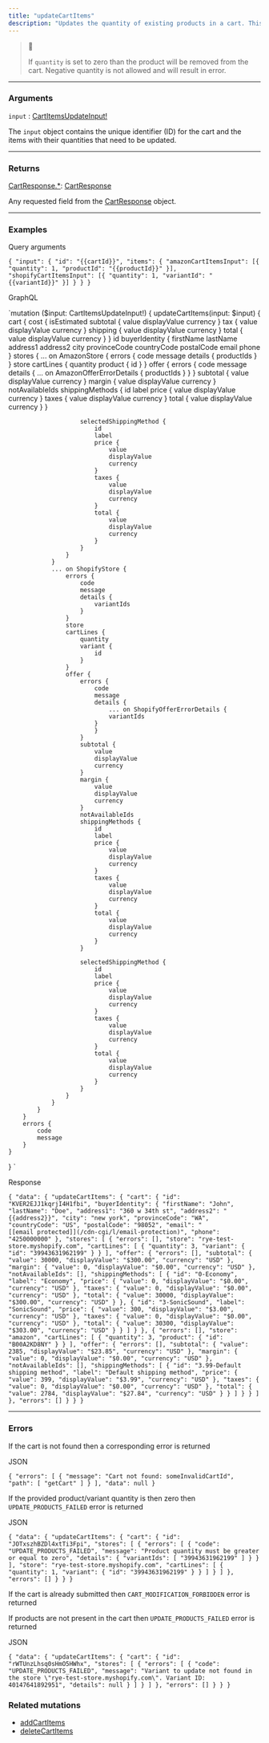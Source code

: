 ```yaml
---
title: "updateCartItems"
description: "Updates the quantity of existing products in a cart. This mutation resets selected shipping method of updated stores, and user will need to select shipping method again"
---
```


> 📘
> 
> If `quantity` is set to zero than the product will be removed from the cart. Negative quantity is not allowed and will result in error.

---

### Arguments

`input` : [CartItemsUpdateInput!](https://rye-docs.readme.io/reference/cartitemsupdateinput)

The `input` object contains the unique identifier (ID) for the cart and the items with their quantities that need to be updated.

---

### Returns

[CartResponse.\*](/reference/cartresponse#fields): [CartResponse](/reference/cartresponse)

Any requested field from the [CartResponse](/reference/cartresponse) object.

---

### Examples

Query arguments

`{
    "input": {
        "id": "{{cartId}}",
        "items": {
            "amazonCartItemsInput": [{
                "quantity": 1,
                "productId": "{{productId}}"
            }],
            "shopifyCartItemsInput": [{
                "quantity": 1,
                "variantId": "{{variantId}}"
            }]
        }
    }
}
`

GraphQL

`mutation ($input: CartItemsUpdateInput!) {
    updateCartItems(input: $input) {
        cart {
            cost {
                isEstimated
                subtotal {
                    value
                    displayValue
                    currency
                }
                tax {
                    value
                    displayValue
                    currency
                }
                shipping {
                    value
                    displayValue
                    currency
                }
                total {
                    value
                    displayValue
                    currency
                }
            }
            id
            buyerIdentity {
                firstName
                lastName
                address1
                address2
                city
                provinceCode
                countryCode
                postalCode
                email
                phone
            }
            stores {
                ... on AmazonStore {
                    errors {
                        code
                        message
                        details {
                            productIds
                        }
                    }
                    store
                    cartLines {
                        quantity
                        product {
                            id
                        }
                    }
                    offer {
                        errors {
                            code
                            message
                            details {
                                ... on AmazonOfferErrorDetails {
                                productIds
                            }
                            }
                        }
                        subtotal {
                            value
                            displayValue
                            currency
                        }
                        margin {
                            value
                            displayValue
                            currency
                        }
                        notAvailableIds
                        shippingMethods {
                            id
                            label
                            price {
                                value
                                displayValue
                                currency
                            }
                            taxes {
                                value
                                displayValue
                                currency
                            }
                            total {
                                value
                                displayValue
                                currency
                            }
                        }

                        selectedShippingMethod {
                            id
                            label
                            price {
                                value
                                displayValue
                                currency
                            }
                            taxes {
                                value
                                displayValue
                                currency
                            }
                            total {
                                value
                                displayValue
                                currency
                            }
                        }
                    }
                }
                ... on ShopifyStore {
                    errors {
                        code
                        message
                        details {
                            variantIds
                        }
                    }
                    store
                    cartLines {
                        quantity
                        variant {
                            id
                        }
                    }
                    offer {
                        errors {
                            code
                            message
                            details {
                                ... on ShopifyOfferErrorDetails {
                                variantIds
                            }
                            }
                        }
                        subtotal {
                            value
                            displayValue
                            currency
                        }
                        margin {
                            value
                            displayValue
                            currency
                        }
                        notAvailableIds
                        shippingMethods {
                            id
                            label
                            price {
                                value
                                displayValue
                                currency
                            }
                            taxes {
                                value
                                displayValue
                                currency
                            }
                            total {
                                value
                                displayValue
                                currency
                            }
                        }

                        selectedShippingMethod {
                            id
                            label
                            price {
                                value
                                displayValue
                                currency
                            }
                            taxes {
                                value
                                displayValue
                                currency
                            }
                            total {
                                value
                                displayValue
                                currency
                            }
                        }
                    }
                }
            }
        }
        errors {
            code
            message
        }
    }
}
`

Response

`{
    "data": {
        "updateCartItems": {
            "cart": {
                "id": "KVER2EJJ1kqrjI4H1fbi",
                "buyerIdentity": {
                    "firstName": "John",
                    "lastName": "Doe",
                    "address1": "360 w 34th st",
                    "address2": "{{address2}}",
                    "city": "new york",
                    "provinceCode": "WA",
                    "countryCode": "US",
                    "postalCode": "98052",
                    "email": "[[email protected]](/cdn-cgi/l/email-protection)",
                    "phone": "4250000000"
                },
                "stores": [
                    {
                        "errors": [],
                        "store": "rye-test-store.myshopify.com",
                        "cartLines": [
                            {
                                "quantity": 3,
                                "variant": {
                                    "id": "39943631962199"
                                }
                            }
                        ],
                        "offer": {
                            "errors": [],
                            "subtotal": {
                                "value": 30000,
                                "displayValue": "$300.00",
                                "currency": "USD"
                            },
                            "margin": {
                                "value": 0,
                                "displayValue": "$0.00",
                                "currency": "USD"
                            },
                            "notAvailableIds": [],
                            "shippingMethods": [
                                {
                                    "id": "0-Economy",
                                    "label": "Economy",
                                    "price": {
                                        "value": 0,
                                        "displayValue": "$0.00",
                                        "currency": "USD"
                                    },
                                    "taxes": {
                                        "value": 0,
                                        "displayValue": "$0.00",
                                        "currency": "USD"
                                    },
                                    "total": {
                                        "value": 30000,
                                        "displayValue": "$300.00",
                                        "currency": "USD"
                                    }
                                },
                                {
                                    "id": "3-SonicSound",
                                    "label": "SonicSound",
                                    "price": {
                                        "value": 300,
                                        "displayValue": "$3.00",
                                        "currency": "USD"
                                    },
                                    "taxes": {
                                        "value": 0,
                                        "displayValue": "$0.00",
                                        "currency": "USD"
                                    },
                                    "total": {
                                        "value": 30300,
                                        "displayValue": "$303.00",
                                        "currency": "USD"
                                    }
                                }
                            ]
                        }
                    },
                    {
                        "errors": [],
                        "store": "amazon",
                        "cartLines": [
                            {
                                "quantity": 3,
                                "product": {
                                    "id": "B00A2KD8NY"
                                }
                            }
                        ],
                        "offer": {
                            "errors": [],
                            "subtotal": {
                                "value": 2385,
                                "displayValue": "$23.85",
                                "currency": "USD"
                            },
                            "margin": {
                                "value": 0,
                                "displayValue": "$0.00",
                                "currency": "USD"
                            },
                            "notAvailableIds": [],
                            "shippingMethods": [
                                {
                                    "id": "3.99-Default shipping method",
                                    "label": "Default shipping method",
                                    "price": {
                                        "value": 399,
                                        "displayValue": "$3.99",
                                        "currency": "USD"
                                    },
                                    "taxes": {
                                        "value": 0,
                                        "displayValue": "$0.00",
                                        "currency": "USD"
                                    },
                                    "total": {
                                        "value": 2784,
                                        "displayValue": "$27.84",
                                        "currency": "USD"
                                    }
                                }
                            ]
                        }
                    }
                ]
            },
            "errors": []
        }
    }
}
`

---

### Errors

If the cart is not found then a corresponding error is returned

JSON

`{
    "errors": [
        {
            "message": "Cart not found: someInvalidCartId",
            "path": [
                "getCart"
            ]
        }
    ],
    "data": null
}
`

If the provided product/variant quantity is then zero then `UPDATE_PRODUCTS_FAILED` error is returned

JSON

`{
    "data": {
        "updateCartItems": {
            "cart": {
                "id": "JOTxszhBZDl4xtTi3Fpi",
                "stores": [
                    {
                        "errors": [
                            {
                                "code": "UPDATE_PRODUCTS_FAILED",
                                "message": "Product quantity must be greater or equal to zero",
                                "details": {
                                    "variantIds": [
                                        "39943631962199"
                                    ]
                                }
                            }
                        ],
                        "store": "rye-test-store.myshopify.com",
                        "cartLines": [
                            {
                                "quantity": 1,
                                "variant": {
                                    "id": "39943631962199"
                                }
                            }
                        ]
                    }
                ]
            },
            "errors": []
        }
    }
}
`

If the cart is already submitted then `CART_MODIFICATION_FORBIDDEN` error is returned

If products are not present in the cart then `UPDATE_PRODUCTS_FAILED` error is returned

JSON

`{
    "data": {
        "updateCartItems": {
            "cart": {
                "id": "rWTUnzLhsq0sHmO5HWhx",
                "stores": [
                    {
                        "errors": [
                            {
                                "code": "UPDATE_PRODUCTS_FAILED",
                                "message": "Variant to update not found in the store \"rye-test-store.myshopify.com\". Variant ID: 40147641892951",
                                "details": null
                            }
                        ]
                    }
                ]
            },
            "errors": []
        }
    }
}
`

### Related mutations

* [addCartItems](/reference/addcartitems)
* [deleteCartItems](/reference/deletecartitems)
